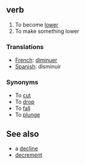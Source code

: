 ==verb==

#To become [[lower]]
#To make something lower

===Translations===

*[[French]]: [[diminuer]]
*[[Spanish]]: disminuir

===Synonyms===

*To [[cut]]
*To [[drop]]
*To [[fall]]
*To [[plunge]]


==See also==

*a [[decline]]
*[[decrement]]